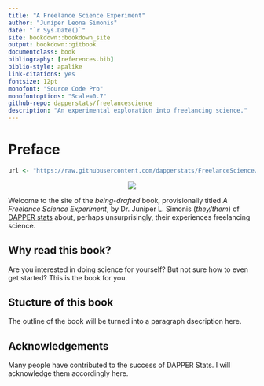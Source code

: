```yaml
--- 
title: "A Freelance Science Experiment"
author: "Juniper Leona Simonis"
date: "`r Sys.Date()`"
site: bookdown::bookdown_site
output: bookdown::gitbook
documentclass: book
bibliography: [references.bib]
biblio-style: apalike
link-citations: yes
fontsize: 12pt
monofont: "Source Code Pro"
monofontoptions: "Scale=0.7"
github-repo: dapperstats/freelancescience
description: "An experimental exploration into freelancing science."
---
```



# Preface {-}

```r
url <- "https://raw.githubusercontent.com/dapperstats/FreelanceScience/master/images/cover_idea.png"
```
<center><img src = "`r url`"></center>

Welcome to the site of the *being-drafted* book,
provisionally titled *A Freelance Science Experiment*,
by Dr. Juniper L. Simonis (*they/them*)
of [DAPPER stats](http://dapperstats.com)
about, perhaps unsurprisingly, 
their experiences freelancing science.

## Why read this book? {-}

Are you interested in doing science for yourself? 
But not sure how to even get started?
This is the book for you.

## Stucture of this book {-}

The outline of the book will be turned into a paragraph dsecription here.

## Acknowledgements {-}

Many people have contributed to the success of DAPPER Stats.
I will acknowledge them accordingly here.